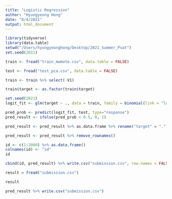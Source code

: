 ```yaml
---
title: "Logistic Regression"
author: "Hyungyeong Hong"
date: "8/4/2021"
output: html_document
---
```


```r
library(tidyverse)
library(data.table)
setwd("/Users/hyungyeonghong/Desktop/2021_Summer_Psat")
set.seed(2021)
```

```r
train <- fread("train_mwmote.csv", data.table = FALSE)
```

```r
test <- fread("test_pca.csv", data.table = FALSE)
```

```r
train <- train %>% select(-V1)
```

```r
train$target <- as.factor(train$target)
```

```r
set.seed(2021)
logit_fit <- glm(target ~ ., data = train, family = binomial(link = "logit"))
```

```r
pred_prob <- predict(logit_fit, test, type="response")
pred_result <- ifelse(pred_prob < 0.5, 0, 1)
```

```r
pred_result <- pred_result %>% as.data.frame %>% rename("target" = ".")
```

```r
pred_result <- pred_result %>% remove_rownames()
```

```r
id <- c(1:2000) %>% as.data.frame()
colnames(id) <- "id"
id
```

```r
cbind(id, pred_result) %>% write.csv("submission.csv", row.names = FALSE)
```

```r
result = fread("submission.csv")
```

```r
result
```


```r
pred_result %>% write.csv("submission.csv")
```

